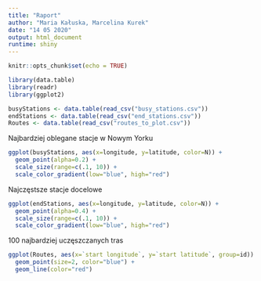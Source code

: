 ```yaml
---
title: "Raport"
author: "Maria Kałuska, Marcelina Kurek"
date: "14 05 2020"
output: html_document
runtime: shiny
---
```


```r
knitr::opts_chunk$set(echo = TRUE)

library(data.table)
library(readr)
library(ggplot2)
```
```r
busyStations <- data.table(read_csv("busy_stations.csv"))
endStations <- data.table(read_csv("end_stations.csv"))
Routes <- data.table(read_csv("routes_to_plot.csv"))
```
Najbardziej oblegane stacje w Nowym Yorku
```r
ggplot(busyStations, aes(x=longitude, y=latitude, color=N)) + 
  geom_point(alpha=0.2) +
  scale_size(range=c(.1, 10)) +
  scale_color_gradient(low="blue", high="red")
```
Najczęstsze stacje docelowe
```r
ggplot(endStations, aes(x=longitude, y=latitude, color=N)) + 
  geom_point(alpha=0.4) +
  scale_size(range=c(.1, 10)) +
  scale_color_gradient(low="blue", high="red")
```
100 najbardziej uczęszczanych tras
```r
ggplot(Routes, aes(x=`start longitude`, y=`start latitude`, group=id)) +
  geom_point(size=2, color="blue") +
  geom_line(color="red")
```

